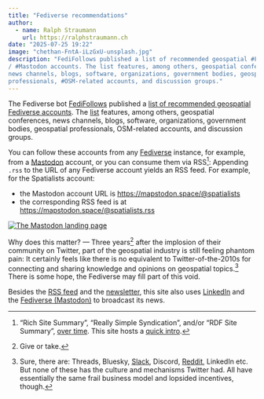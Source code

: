 ```yaml
---
title: "Fediverse recommendations"
author:
  - name: Ralph Straumann
    url: https://ralphstraumann.ch
date: "2025-07-25 19:22"
image: "chethan-FntA-iLzGxU-unsplash.jpg"
description: "FediFollows published a list of recommended geospatial #Fediverse 
/ #Mastodon accounts. The list features, among others, geospatial conferences, 
news channels, blogs, software, organizations, government bodies, geospatial 
professionals, #OSM-related accounts, and discussion groups."
---
```


The Fediverse bot [FediFollows](https://social.growyourown.services/@FediFollows) 
published a [list of recommended geospatial Fediverse 
accounts](https://social.growyourown.services/@FediFollows/114785370032906119). 
The [list](https://social.growyourown.services/@FediFollows/114785370032906119) 
features, among others, geospatial conferences, news channels, blogs, software, 
organizations, government bodies, geospatial professionals, OSM-related 
accounts, and discussion groups.

You can follow these accounts from any 
[Fediverse](https://fedi.tips/what-is-mastodon-what-is-the-fediverse/) 
instance, for example, from a [Mastodon](https://joinmastodon.org/) account, or 
you can consume them via RSS[^rss]: Appending `.rss` to the 
URL of any Fediverse account yields an RSS feed. For example, for the 
Spatialists account: 

- the Mastodon account URL is <https://mapstodon.space/@spatialists>
- the corresponding RSS feed is at <https://mapstodon.space/@spatialists.rss>

[![The Mastodon landing page](mastodon.jpg "The Mastodon landing page")](https://joinmastodon.org/)

Why does this matter? &mdash; Three years^[Give or take.] after the implosion of 
their community on Twitter, part of the geospatial industry is still feeling 
phantom pain: It certainly feels like there is no equivalent to 
Twitter-of-the-2010s for connecting and sharing knowledge and opinions on 
geospatial topics.[^alternatives] There is some hope, the Fediverse may fill 
part of this void.

Besides the [RSS feed](https://spatialists.ch/follow.html) and the 
[newsletter](https://spatialists.ch/subscribe.html), this site also uses 
[LinkedIn](https://www.linkedin.com/company/spatialists) and the 
[Fediverse (Mastodon)](https://mapstodon.space/@spatialists) to broadcast its 
news.

[^rss]: "Rich Site Summary", "Really Simple Syndication", and/or "RDF Site 
Summary", [over time](https://en.wikipedia.org/wiki/RSS). This site hosts a 
[quick intro](https://spatialists.ch/follow.html).
[^alternatives]: Sure, there are: Threads, Bluesky, 
[Slack](https://thespatialcommunity.org/), Discord, 
[Reddit](https://reddit.com/r/gis), LinkedIn etc. But none of these has the 
culture and mechanisms Twitter had. All have essentially the same frail 
business model and lopsided incentives, though.